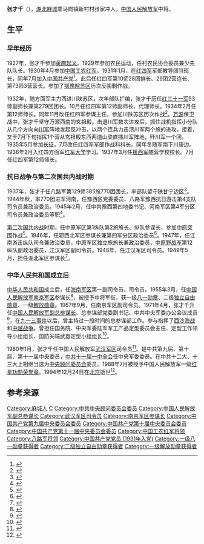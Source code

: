 {{noteTA
|1=zh-hans:蒋介石;zh-hk:蒋介石;zh-tw:蒋中正;
|2=zh-hans:斯大林;zh-hk:史太林;zh-tw:史達林;
|3=zh-cn:朝鲜战争; zh-sg:韩战; zh-tw:韓戰; zh-hk:韓戰;}}
{{Infobox_officeholder
| name = 张才千
| image name = Zhang Caiqian.jpg
| width = 200
| now = [[中国人民解放军中将|中国人民解放军中将]]
| period = 
| now1 = [[中国人民解放军武汉军区|中国人民解放军武汉军区]]司令员
| period1 = 1980年1月 - 1982年10月
| now2 = [[中国人民解放军副总参谋长|中国人民解放军副总参谋长]]
| period2 = 1971年4月 -1980年1月
| Sex =男
| different name =
| party = {{中国共产党}}
| nationality = {{PRC}}
| Native place =
| date of birth = {{birth date|1911|9|7}}
| place of birth = {{QIN}}[[湖北省|湖北省]][[麻城市|麻城县]]
| date of death = {{death date and age|1994|12|24|1911|9|7}}
| place of death = {{PRC}}[[北京|北京]]
| religion = [[共产主义|共产主义]]
| spouse = 
| relatives = 
| educate = 
* 1936年2月，抗日红军大学
* 1952年10月，南京军事学院
| past =
| work =
* 《中原逐鹿》
* 《留守陇东》
}}
'''张才千'''（{{bd|1911年|9月7日|1994年|12月24日|catIdx=Z張}}），[[湖北|湖北]][[麻城|麻城]]乘马岗镇新村村张家冲人，[[中国人民解放军|中国人民解放军]]中将。

== 生平 ==
=== 早年经历 ===
1927年，张才千参加[[黄麻起义|黄麻起义]]。1929年参加农民运动，任村农民协会委员兼少先队队长。1930年4月参加[[中国工农红军|中国工农红军]]。1931年1月，在[[红四军_(红四方面军)|红四军]]军部教导团当班长，同年7月加入[[中国共产党|中国共产党]]<ref>{{cite book|title=中国红军人物志|author=王健英|location=广州|publisher=广东人民出版社|year=2000|isbn=7-218-03199-4|pages=421}}</ref>。此后任红四军第10师28团排长、29团2营连长、第73师3营营长。参加了[[鄂豫皖苏区|鄂豫皖苏区]]历次反围剿作战。

1932年，随方面军主力西进川陕苏区，次年部队扩编，张才千历任[[红三十一军|红三十一军]]93师副师长兼第279团团长。10月任红四军第12师副师长、代理师长。1934年2月任第12师师长。同年11月改任红四军参谋主任，参加川陕苏区历次作战<ref>{{cite book|author=王聚英等编著|title=八路军将领传略|year=2006|location=北京|publisher=解放军出版社|pages=484|isbn=7-5065-5092-X}}</ref>。[[万源|万源]]保卫战中，张才千坚守万源西南的玄祖殿，击退川军数次进攻后，抓住战机指挥小分队从几个方向向[[川军|川军]]阵地发起反冲击，以两个连兵力击溃川军两个旅的进攻。接着，又于7月下旬指挥1个营从玄祖殿东西两道山梁直插川军阵地，歼川军一个团。1935年5月参加[[长征|长征]]，7月改任红四军军部作战科科长。同年冬随军南下川康边。1936年2月入红四方面军[[红军大学|红军大学]]学习。1937年3月任[[援西军|援西军]]随营学校校长。7月任红四军第12师师长。

=== 抗日战争与第二次国共内战时期 ===
1937年，张才千任八路军第129师385旅770团团长，率部队留守陕甘宁边区<ref>{{cite book|author=《中国人民解放军军史》编写组|title=中国人民解放军军史：第二卷|year=2010|publisher=军事科学出版社|pages=15|isbn=978-7-80237-381-5}}</ref>。1944年秋，率770团进军河南，任豫西区党委委员、八路军豫西抗日游击第4支队司令员兼政治委员。1945年2月，任中共豫西第四地委书记、河南军区第4军分区司令员兼政治委员等职<ref>{{cite book | author = 中国人民解放军历史资料丛书编审委员会 | coauthors =  | title = 八路军·表册 | url =  | date = 1994 | location =  | publisher = 解放军出版社 | id =  | isbn = 9787506522908 | pages = 60 }}</ref>。

[[第二次国共内战|第二次国共内战]]时期，任中原军区第1纵队第2旅旅长、纵队参谋长，参加[[中原突围|中原突围]]作战<ref>{{cite book|author=《中国人民解放军军史》编写组|title=中国人民解放军军史：第三卷|year=2010|publisher=军事科学出版社|pages=29|isbn=978-7-80237-381-5}}</ref>。1946年，任鄂西北军区参谋长兼第四军分区政治委员<ref>{{cite book |author=张明金、刘立勤 |title=中国人民解放军历史上的200个军区|year=2010 |publisher=解放军文艺出版社 |location=北京|pages=259|isbn=978-7-5033-2252-5}}</ref>。1947年，任江南游击纵队司令兼政治委员，中原军区独立旅旅长兼政治委员，[[中原野战军|中原野战军]]第12纵队副政治委员，江汉军区副司令员。1948年，任江汉军区司令员。1949年5月，担任湖北军区参谋长<ref>{{cite book|author1=中国工农红军第四方面军战史编辑委员会编|title=中国工农红军第四方面军人物志|date=1998年10月|publisher=北京：解放军出版社|isbn=7-5065-3365-0|pages=381}}</ref>。

=== 中华人民共和国成立后 ===
[[中华人民共和国|中华人民共和国]]成立后，任[[海南军区|海南军区]]第一副司令员、司令员。1955年3月，任[[中国人民解放军南京军区|中国人民解放军南京军区]]参谋长<ref>{{cite book|author=《中国人民解放军军史》编写组|title=中国人民解放军军史：第五卷|year=2011|publisher=军事科学出版社|pages=21|isbn=978-7-80237-427-0}}</ref>，被授予中将军衔，获一级[[八一勋章_(1955年)|八一勋章]]、二级[[独立自由勋章|独立自由勋章]]、一级[[解放勋章|解放勋章]]。1957年9月，任南京军区副司令员。1971年4月，张才千升任[[中国人民解放军副总参谋长|中国人民解放军副总参谋长]]、总参谋部党委副书记、中共中央军委办公会议成员<ref>{{cite book|author=《中国人民解放军军史》编写组|title=中国人民解放军军史：第六卷|year=2011|publisher=军事科学出版社|pages=165|isbn=978-7-80237-427-0}}</ref>，在[[九一三事件|九一三事件]]以后，曾主持过一段时间的总参谋部工作。参与指挥了[[西沙海战|西沙海战]]和[[中越战争|中越战争]]。曾担任国务院、中央军委陆军军工产品定型委员会主任、定型工作领导小组组长、国防尖端武器定型小组组长<ref name="官方">{{cite web|title=张才千|publisher=中国共产党新闻网|accessdate=2010-03-08|url=http://dangshi.people.com.cn/GB/165617/165618/166491/167908/9975077.html|archive-date=2016-03-04|archive-url=https://web.archive.org/web/20160304083749/http://dangshi.people.com.cn/GB/165617/165618/166491/167908/9975077.html|dead-url=no}}</ref>。

1980年1月，张才千任中国人民解放军[[武汉军区|武汉军区]]司令员<ref>{{cite book|author=武汉市地方志编纂委员会编|title=武汉市志 1980-2000 第8卷|location=武汉|publisher=武汉出版社|year=2006|pages=243|isbn=7-5430-3559-6}}</ref>。是中共第九届、第十届、第十一届中央委员，[[中共十一届一中全会|中共十一届一中全会]]任中央军委委员。在中共十二大、十三大上相继当选为[[中央顾问委员会|中央顾问委员会]]委员。1988年7月被授予中国人民解放军一级[[红星功勋荣誉章|红星功勋荣誉章]]。1994年12月24日在[[北京|北京]]逝世<ref>{{cite book|author=星火燎原编辑部|title=中国人民解放军将帅名录：第一卷 |year=2006|publisher=解放军出版社 |location=北京|isbn=7-5065-5055-5|pages=313}}</ref>。

== 参考来源 ==
{{reflist}}

{{中國人民解放軍開國中將}}

[[Category:麻城人|Category:麻城人]]
[[Category:张姓|C]]
[[Category:中共中央顾问委员会委员|Category:中共中央顾问委员会委员]]
[[Category:中国人民解放军副总参谋长|Category:中国人民解放军副总参谋长]]
[[Category:武汉军区司令员|Category:武汉军区司令员]]
[[Category:南京军区参谋长|Category:南京军区参谋长]]
[[Category:中国共产党第九届中央委员会委员|Category:中国共产党第九届中央委员会委员]]
[[Category:中国共产党第十届中央委员会委员|Category:中国共产党第十届中央委员会委员]]
[[Category:中国共产党第十一届中央委员会委员|Category:中国共产党第十一届中央委员会委员]]
[[Category:中国工农红军将领|Category:中国工农红军将领]]
[[Category:八路军将领|Category:八路军将领]]
[[Category:中国共产党党员_(1931年入党)|Category:中国共产党党员 (1931年入党)]]
[[Category:一级八一勋章获得者|Category:一级八一勋章获得者]]
[[Category:二级独立自由勋章获得者|Category:二级独立自由勋章获得者]]
[[Category:一级解放勋章获得者|Category:一级解放勋章获得者]]